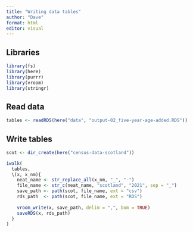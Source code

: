 ```yaml
---
title: "Writing data tables"
author: "Dave"
format: html
editor: visual
---
```


## Libraries

```r
library(fs)
library(here)
library(purrr)
library(vroom)
library(stringr)
```

## Read data

```r
tables <- readRDS(here("data", "output-02_five-year-age-added.RDS"))
```

## Write tables

```r
scot <- dir_create(here("census-data-scotland"))

iwalk(
  tables, 
  \(x, x_nm){
    neat_name <- str_replace_all(x_nm, "_", "-")
    file_name <- str_c(neat_name, "scotland", "2021", sep = "_")
    save_path <- path(scot, file_name, ext = "csv")
    rds_path  <- path(scot, file_name, ext = "RDS")
    
    vroom_write(x, save_path, delim = ",", bom = TRUE)
    saveRDS(x, rds_path)
  }
)
```
